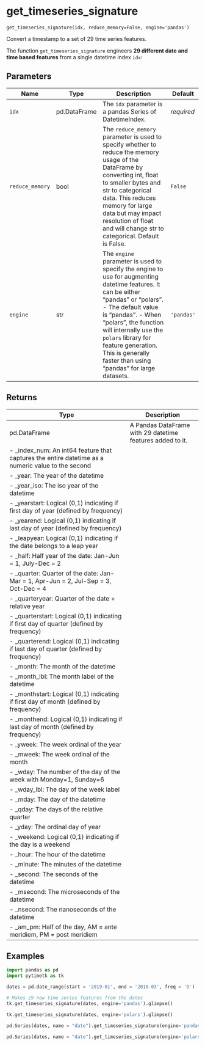 # get_timeseries_signature { #pytimetk.get_timeseries_signature }

`get_timeseries_signature(idx, reduce_memory=False, engine='pandas')`

Convert a timestamp to a set of 29 time series features.

The function `get_timeseries_signature` engineers **29 different date and 
time based features** from a single datetime index `idx`: 

## Parameters

| Name            | Type         | Description                                                                                                                                                                                                                                                                                                                                     | Default    |
|-----------------|--------------|-------------------------------------------------------------------------------------------------------------------------------------------------------------------------------------------------------------------------------------------------------------------------------------------------------------------------------------------------|------------|
| `idx`           | pd.DataFrame | The `idx` parameter is a pandas Series of DatetimeIndex.                                                                                                                                                                                                                                                                                        | _required_ |
| `reduce_memory` | bool         | The `reduce_memory` parameter is used to specify whether to reduce the memory usage of the DataFrame by converting int, float to smaller bytes and str to categorical data. This reduces memory for large data but may impact resolution of float and will change str to categorical. Default is False.                                         | `False`    |
| `engine`        | str          | The `engine` parameter is used to specify the engine to use for  augmenting datetime features. It can be either "pandas" or "polars".   - The default value is "pandas".  - When "polars", the function will internally use the `polars` library    for feature generation. This is generally faster than using "pandas"    for large datasets. | `'pandas'` |

## Returns

| Type                                                                                              | Description                                               |
|---------------------------------------------------------------------------------------------------|-----------------------------------------------------------|
| pd.DataFrame                                                                                      | A Pandas DataFrame with 29 datetime features added to it. |
| - _index_num: An int64 feature that captures the entire datetime as a numeric value to the second |                                                           |
| - _year: The year of the datetime                                                                 |                                                           |
| - _year_iso: The iso year of the datetime                                                         |                                                           |
| - _yearstart: Logical (0,1) indicating if first day of year (defined by frequency)                |                                                           |
| - _yearend: Logical (0,1) indicating if last day of year (defined by frequency)                   |                                                           |
| - _leapyear: Logical (0,1) indicating if the date belongs to a leap year                          |                                                           |
| - _half: Half year of the date: Jan-Jun = 1, July-Dec = 2                                         |                                                           |
| - _quarter: Quarter of the date: Jan-Mar = 1, Apr-Jun = 2, Jul-Sep = 3, Oct-Dec = 4               |                                                           |
| - _quarteryear: Quarter of the date + relative year                                               |                                                           |
| - _quarterstart: Logical (0,1) indicating if first day of quarter (defined by frequency)          |                                                           |
| - _quarterend: Logical (0,1) indicating if last day of quarter (defined by frequency)             |                                                           |
| - _month: The month of the datetime                                                               |                                                           |
| - _month_lbl: The month label of the datetime                                                     |                                                           |
| - _monthstart: Logical (0,1) indicating if first day of month (defined by frequency)              |                                                           |
| - _monthend: Logical (0,1) indicating if last day of month (defined by frequency)                 |                                                           |
| - _yweek: The week ordinal of the year                                                            |                                                           |
| - _mweek: The week ordinal of the month                                                           |                                                           |
| - _wday: The number of the day of the week with Monday=1, Sunday=6                                |                                                           |
| - _wday_lbl: The day of the week label                                                            |                                                           |
| - _mday: The day of the datetime                                                                  |                                                           |
| - _qday: The days of the relative quarter                                                         |                                                           |
| - _yday: The ordinal day of year                                                                  |                                                           |
| - _weekend: Logical (0,1) indicating if the day is a weekend                                      |                                                           |
| - _hour: The hour of the datetime                                                                 |                                                           |
| - _minute: The minutes of the datetime                                                            |                                                           |
| - _second: The seconds of the datetime                                                            |                                                           |
| - _msecond: The microseconds of the datetime                                                      |                                                           |
| - _nsecond: The nanoseconds of the datetime                                                       |                                                           |
| - _am_pm: Half of the day, AM = ante meridiem, PM = post meridiem                                 |                                                           |

## Examples

```python
import pandas as pd
import pytimetk as tk

dates = pd.date_range(start = '2019-01', end = '2019-03', freq = 'D')
```

```python
# Makes 29 new time series features from the dates
tk.get_timeseries_signature(dates, engine='pandas').glimpse()
```

```python
tk.get_timeseries_signature(dates, engine='polars').glimpse()
```
```python
pd.Series(dates, name = "date").get_timeseries_signature(engine='pandas').glimpse()
```

```python
pd.Series(dates, name = "date").get_timeseries_signature(engine='polars').glimpse()
```